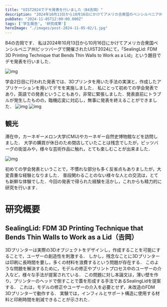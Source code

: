 ```yaml
---
title: "UIST2024でデモ発表を行いました（B4𠮷岡）"
description: "2024年10月13日から10月16日にかけてアメリカ合衆国のペンシルベニア州ピッツバーグにて開催されたUIST2024(The ACM Symposium on User Interface Software and Technology 2024)でB4の𠮷岡がデモ発表を行いました．"
pubDate: "2024-11-05T12:00:00.000Z"
tags: ['学生報告', '研究成果']
heroImage: "./images/post-2024-11-05-02/1.jpg"
---
```




B4の𠮷岡です．
私は2024年10月13日から10月16日にかけてアメリカ合衆国ペンシルベニア州ピッツバーグで開催されたUIST2024にて，「SealingLid: FDM 3D Printing Technique that Bends Thin Walls to Work as a Lid」という題目でデモ発表を行いました．

<Image alt="img" src={Image2} />


学会2日目に行われた発表では、3Dプリンタを用いた手法の実演と，作成したアプリケーションを用いてデモを実施しました．
私にとって初めての学会発表であり，英語での発表ということもあり，非常に緊張しました．発表直前にトラブルが発生したものの，臨機応変に対応し，無事に発表を終えることができました．
<Grid>
<Image alt="img" src={Image3} />
<Image alt="img" src={Image4} />
</Grid>

## 観光
滞在中，カーネギーメロン大学(CMU)やカーネギー自然史博物館などを訪問しました．
大学の購買が休日のため閉店していたことは残念でしたが，ピッツバーグの街並みや，様々な芸術作品に触れ，とても楽しむことが出来ました．

<Image alt="img" src={Image5} />

初めての学会発表ということで，不慣れな部分も多く反省点もありましたが，大変貴重な経験となりました．
普段関わることのない様々な人との交流は，とても新鮮な体験でした．今回の発表で得られた経験を活かし，これからも精力的に研究を行います．


# 研究概要
## SealingLid: FDM 3D Printing Technique that Bends Thin Walls to Work as a Lid（𠮷岡）
3Dプリンターは実際の3Dオブジェクトをデザインし，作成することを可能にすることで，ユーザーの創造性を刺激する．
しかし，残念なことに3Dプリンターは印刷に長時間を要し，多くの材料を浪費するという問題が存在する．
このような問題を解決するために，モデルの修正やプリントプロセス中のユーザーの介入など，様々な手法が提案されている．
この問題に対し本論文は，薄い壁を作り，プリンターのヘッドで倒すことで蓋を形成する手法であるSealingLidを提案する．
これは，モデルの修正やユーザーの介入を必要とせず，未改造のFDM 3Dプリンターで動作する．
実験では，インフィルとサポート構造に使用する材料と印刷時間を削減できることが示された．